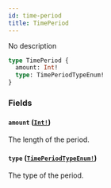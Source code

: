 ```yaml
---
id: time-period
title: TimePeriod
---
```


No description

```graphql
type TimePeriod {
  amount: Int!
  type: TimePeriodTypeEnum!
}
```

### Fields

#### `amount` ([`Int!`](/docs/developer/api-reference/scalars/int))

The length of the period.

#### `type` ([`TimePeriodTypeEnum!`](/docs/developer/api-reference/enums/time-period-type-enum))

The type of the period.
